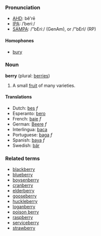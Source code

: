 ===Pronunciation===
*[[w:AHD|AHD]]: bĕ'rē
*[[w:IPA|IPA]]: /ˈberiː/
*[[w:SAMPA|SAMPA]]: /"bEriː/ (GenAm), or /"bErI/ (RP)
====Homophones====
*[[bury]]

===Noun===
'''berry''' (plural: [[berries]])

#A small [[fruit]] of many varieties.

====Translations====
*Dutch: [[bes]] ''f''
*Esperanto: [[bero]]
*French: [[baie]] ''f''
*German: [[Beere]] ''f''
*Interlingua: [[baca]]
*Portuguese: [[baga]] ''f''
*Spanish: [[baya]] ''f''
*Swedish: [[bär]]

===Related terms===
*[[blackberry]]
*[[blueberry]]
*[[boysenberry]]
*[[cranberry]]
*[[elderberry]]
*[[gooseberry]]
*[[huckleberry]]
*[[loganberry]]
*[[poison berry]]
*[[raspberry]]
*[[serviceberry]]
*[[strawberry]]